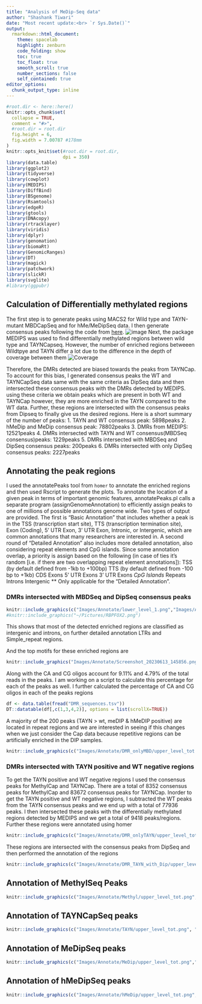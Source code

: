 ```yaml
---
title: "Analysis of MeDip-Seq data"
author: "Shashank Tiwari"
date: "Most recent update:<br> `r Sys.Date()`"
output: 
  rmarkdown::html_document: 
    theme: spacelab
    highlight: zenburn 
    code_folding: show 
    toc: true 
    toc_float: true
    smooth_scroll: true
    number_sections: false 
    self_contained: true 
editor_options: 
  chunk_output_type: inline
---
```


```r
#root.dir <- here::here()
knitr::opts_chunk$set(
  collapse = TRUE,
  comment = "#>",
  #root.dir = root.dir
  fig.height = 6,
  fig.width = 7.00787 #178mm
)  
knitr::opts_knit$set(#root.dir = root.dir, 
                     dpi = 350)  
library(data.table)
library(ggplot2)
library(tidyverse)
library(cowplot)
library(MEDIPS)
library(DiffBind)
library(BSgenome)
library(Rsamtools)
library(edgeR)
library(gtools)
library(DNAcopy)
library(rtracklayer)
library(viridis)
library(dplyr)
library(genomation)
library(biomaRt)
library(GenomicRanges)
library(DT)
library(magick)
library(patchwork)
library(slickR)
library(svglite)
#library(ggpubr)
```


## Calculation of Differentially methylated regions
The first step is to generate peaks using MACS2 for Wild type and TAYN-mutant MBDCapSeq and for hMe/MeDipSeq data. I then generate consensus peaks following the code from [here](https://ro-che.info/articles/2018-07-11-chip-seq-consensus).
![image](https://ro-che.info/img/chip-seq-consensus.jpeg)
Next, the package MEDIPS was used to find differentially methylated regions between wild type and TAYNCapseq. However, the number of enriched regions betweeen Wildtpye and TAYN differ a lot due to the difference in the depth of coverage between them
![Coverage](Images/deeptools/MBD/Methyl_coverage.png)

Therefore, the DMRs detected are biased towards the peaks from TAYNCap. To account for this bias, I generated consensus peaks the WT and TAYNCapSeq data same with the same criteria as DipSeq data and then intersected these consensus peaks with the DMRs detected by MEDIPS. using these criteria we obtain peaks which are present in both WT and TAYNCap however, they are more enriched in the TAYN compared to the WT data. Further, these regions are intersected with the consensus peaks from Dipseq to finally give us the desired regions. Here is a short summary of the number of peaks:
1. TAYN and WT consensus peak: 5898peaks
2. hMeDip and MeDip consensus peak: 78802peaks
3. DMRs from MEDIPS: 12521peaks
4. DMRs intersected with TAYN and WT consensus(MBDSeq consensus)peaks: 1229peaks
5. DMRs intersected with MBDSeq and DipSeq consensus peaks: 200peaks
6. DMRs intersected with only DipSeq consensus peaks: 2227peaks



## Annotating the peak regions
I used the annotatePeaks tool from `homer` to annotate the enriched regions and then used Rscript to generate the plots. To annotate the location of a given peak in terms of important genomic features, annotatePeaks.pl calls a separate program (assignGenomeAnnotation) to efficiently assign peaks to one of millions of possible annotations genome wide. Two types of output are provided. The first is "Basic Annotation" that includes whether a peak is in the TSS (transcription start site), TTS (transcription termination site), Exon (Coding), 5' UTR Exon, 3' UTR Exon, Intronic, or Intergenic, which are common annotations that many researchers are interested in. A second round of "Detailed Annotation" also includes more detailed annotation, also considering repeat elements and CpG islands. Since some annotation overlap, a priority is assign based on the following (in case of ties it's random [i.e. if there are two overlapping repeat element annotations]): TSS (by default defined from -1kb to +100bp) TTS (by default defined from -100 bp to +1kb) CDS Exons 5' UTR Exons 3' UTR Exons *CpG Islands *Repeats Introns Intergenic ** Only applicable for the "Detailed Annotation".

### DMRs intersected with MBDSeq and DipSeq consensus peaks

```r
knitr::include_graphics(c("Images/Annotate/lower_level_1.png","Images/Annotate/upper_level_1.png"))
#knitr::include_graphics("~/Pictures/RBPFOX2.png")
```
This shows that most of the detected enriched regions are classified as intergenic and introns, on further detailed annotation LTRs and Simple_repeat regions.

And the top motifs for these enriched regions are

```r
knitr::include_graphics("Images/Annotate/Screenshot_20230613_145856.png")
```

Along with the CA and CG oligos account for 9.11% and 4.79% of the total reads in the peaks. I am working on a script to calculate this percentage for each of the peaks as well. I further calculated the percentage of CA and CG oligos in each of the peaks regions

```r
df <- data.table(fread("DMR_sequences.tsv"))
DT::datatable(df[,c(1,3,4,2)], options = list(scrollX=TRUE))

```



A majority of the 200 peaks (TAYN > wt, meDIP & hMeDIP positive) are located in repeat regions and we are interested in seeing if this changes when we just consider the Cap data because repetitive regions can be artificially enriched in the DIP samples.


```r
knitr::include_graphics(c("Images/Annotate/DMR_onlyMBD/upper_level_tot.png","Images/Annotate/DMR_onlyMBD/lower_level_tot.png"))
```



### DMRs intersected with TAYN positive and WT negative regions

To get the TAYN positive and WT negative regions I used the consensus peaks for MethylCap and TAYNCap. There are a total of 8352 consensus peaks for MethylCap and 83672 consensus peaks for TAYNCap. Inorder to get the TAYN positive and WT negative regions, I subtracted the WT peaks from the TAYN consensus peaks and we end up with a total of 77936 peaks. I then intersected these peaks with the differentially methylated regions detected by MEDIPS and we get a total of 9418 peaks/regions. Further these regions were annotated using homer


```r
knitr::include_graphics(c("Images/Annotate/DMR_onlyTAYN/upper_level_tot.png","Images/Annotate/DMR_onlyTAYN/lower_level_tot.png"))
```


These regions are intersected with the consensus peaks from DipSeq and then performed the annotation of the regions 


```r
knitr::include_graphics(c("Images/Annotate/DMR_TAYN_with_Dip/upper_level_tot.png", "Images/Annotate/DMR_TAYN_with_Dip/lower_level_tot.png"))

```


## Annotation of MethylSeq Peaks

```r
knitr::include_graphics(c("Images/Annotate/Methyl/upper_level_tot.png","Images/Annotate/Methyl/lower_level_tot.png"))
```

## Annotation of TAYNCapSeq peaks

```r
knitr::include_graphics(c("Images/Annotate/TAYN/upper_level_tot.png", "Images/Annotate/TAYN/lower_level_tot.png"))
```


## Annotation of MeDipSeq peaks

```r
knitr::include_graphics(c("Images/Annotate/MeDip/upper_level_tot.png","Images/Annotate/MeDip/lower_level_tot.png"))
```




## Annotation of hMeDipSeq peaks

```r
knitr::include_graphics(c("Images/Annotate/hMeDip/upper_level_tot.png", "Images/Annotate/hMeDip/lower_level_tot.png"))

```

